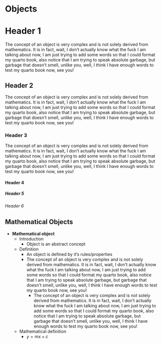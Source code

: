 # Objects {.unnumbered}


# Header 1

The concept of an object is very complex and is not solely derived from mathematics. It is in fact, wait, I don't actually know what the fuck I am talking about now, I am just trying to add some words so that I could format my quarto book, also notice that I am trying to speak absolute garbage, but garbage that doesn't smell, unlike you, well, I think I have enough words to test my quarto book now, see you!

## Header 2

The concept of an object is very complex and is not solely derived from mathematics. It is in fact, wait, I don't actually know what the fuck I am talking about now, I am just trying to add some words so that I could format my quarto book, also notice that I am trying to speak absolute garbage, but garbage that doesn't smell, unlike you, well, I think I have enough words to test my quarto book now, see you!

### Header 3

The concept of an object is very complex and is not solely derived from mathematics. It is in fact, wait, I don't actually know what the fuck I am talking about now, I am just trying to add some words so that I could format my quarto book, also notice that I am trying to speak absolute garbage, but garbage that doesn't smell, unlike you, well, I think I have enough words to test my quarto book now, see you!

#### Header 4
##### Header 5
###### Header 6

## Mathematical Objects

- **Mathematical object**
  - Introduction 
    - Object is an abstract concept 
  - Definition
    - An object is defined by it's rules/properties 
    - The concept of an object is very complex and is not solely derived from mathematics. It is in   fact, wait, I don't actually know what the fuck I am talking about now, I am just trying to add some   words so that I could format my quarto book, also notice that I am trying to speak absolute garbage,   but garbage that doesn't smell, unlike you, well, I think I have enough words to test my quarto book   now, see you!
      - The concept of an object is very complex and is not solely derived from mathematics. It is in   fact, wait, I don't actually know what the fuck I am talking about now, I am just trying to add some   words so that I could format my quarto book, also notice that I am trying to speak absolute garbage,   but garbage that doesn't smell, unlike you, well, I think I have enough words to test my quarto book   now, see you!
  - Mathematical definition 
    - $y = mx + c$
  
  

  
  